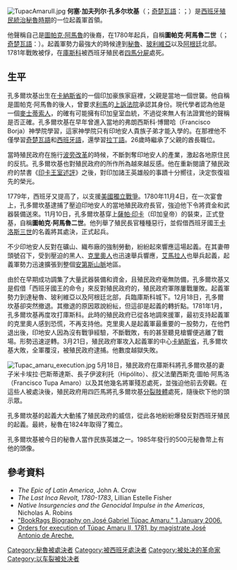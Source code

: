 {{noteTA
|1=zh-hk:克丘亞語; zh-hans:克丘亚语; zh-tw:奇楚瓦語;
|2=zh-sg:麦士蒂索人; zh-cn:梅斯蒂索人; zh-tw:梅斯蒂索人;zh-hk:麥士蒂索人;
}}
[[File:TupacAmaruII.jpg|thumb]]
'''何塞·加夫列尔·孔多尔坎基'''（{{lang-es|José Gabriel Condorcanqui}}；[[奇楚瓦語|奇楚瓦語]]：{{lang|qu|José Gabriel Kunturkanki}}；{{bd|1742年|3月19日|1781年|5月18日|catIdx=C}}）是[[秘魯總督轄區|西班牙殖民統治秘魯時期]]的一位起義軍首領。

他聲稱自己是[[圖帕克·阿馬魯|圖帕克·阿馬魯]]的後裔，在1780年起兵，自稱'''圖帕克·阿馬魯二世'''（{{lang-es|Túpac Amaru II}}；[[奇楚瓦語|奇楚瓦語]]：{{lang|qu|Tupaq Amaru iskay ñiqin}}）。起義軍勢力最強大的時候達到[[秘魯|秘魯]]、[[玻利維亞|玻利維亞]]以及[[阿根廷|阿根廷]]北部。1781年戰敗被俘，在[[庫斯科|庫斯科]]被西班牙殖民者[[車裂|四馬分屍]]處死。

==生平==
孔多爾坎基出生在[[卡納斯省|卡納斯省]]的一個印加豪族家庭裡，父親是當地一個世襲{{tsl|en|Cacique|酋長}}。他自稱是圖帕克·阿馬魯的後人，曾要求[[利馬|利馬]]的[[上訴法院_(西班牙帝國)|上訴法院]]承認其身份。現代學者認為他是一個[[麥士蒂索人|麥士蒂索人]]，的確有可能擁有印加皇室血統，不過從來無人有法證實他的聲稱是否正確。孔多爾坎基在早年曾進入當地的弗朗西斯科·博爾哈（Francisco Borja）神學院學習，這家神學院只有印地安人貴族子弟才能入學的。在那裡他不僅學習[[奇楚瓦語|奇楚瓦語]]和[[西班牙語|西班牙語]]，還學習[[拉丁語|拉丁語]]。26歲時繼承了父親的酋長職位。

當時殖民政府在施行[[波旁改革|波旁改革]]的時候，不斷剝奪印地安人的產業，激起各地原住民的反抗。孔多爾坎基也對殖民政府的所作所為越來越反感。他在重新閱讀了殖民政府的禁書《[[印卡王室述評|印卡王室述評]]》之後，對印加諸王英雄般的事蹟十分嚮往，決定恢復祖先的榮光。

1779年，西班牙又提高了{{tsl|en|Alcabala|貿易稅}}，以支援[[美國獨立戰爭|美國獨立戰爭]]。1780年11月4日，在一次宴會上，孔多爾坎基逮捕了壓迫印地安人的當地殖民政府長官，強迫他下令將資金和武器裝備送來。11月10日，孔多爾坎基穿上[[薩帕·印卡|薩帕·印卡]]（印加皇帝）的裝束，正式登基，自稱'''圖帕克·阿馬魯二世'''。他列舉了殖民長官種種惡行，並假借西班牙國王[[卡洛斯三世|卡洛斯三世]]的名義將其處決，正式起兵。

不少印地安人反對在礦山、織布廠的強制勞動，紛紛起來響應這場起義。在其妻{{link-en|米卡埃拉·巴斯蒂達斯·普尤卡瓦|Micaela Bastidas Puyucahua}}帶頭號召下，受到壓迫的黑人、[[克里奧人|克里奧人]]也迅速舉兵響應，[[艾馬拉人|艾馬拉人]]{{link-en|圖帕克·卡塔里|Túpac Katari}}也舉兵起義，起義軍勢力迅速擴張到整個[[安第斯山脈|安第斯山脈]]地區。

由於在早期成功調集了大量武器裝備和資金，且殖民政府毫無防備，孔多爾坎基又是假借「西班牙國王的命令」來反對殖民政府的，殖民政府軍隊屢戰屢敗。起義軍勢力到達秘魯、玻利維亞以及阿根廷北部，兵臨庫斯科城下。12月18日，孔多爾坎基卻突然撤退。其撤退的原因眾說紛紜，但這卻是起義的轉折點。1781年1月，孔多爾坎基再度攻打庫斯科。此時的殖民政府已從各地調來援軍，最初支持起義軍的克里奧人感到恐慌，不再支持他。克里奧人是起義軍最重要的一股勢力，在他們退出後，印地安人因為沒有戰爭經驗，不斷戰敗，有的甚至聽見槍響便逃離了戰場。形勢迅速逆轉。3月21日，殖民政府軍攻入起義軍的中心[[卡納斯省|卡納斯省]]，孔多爾坎基大敗，全軍覆沒，被殖民政府逮捕。他數度越獄失敗。

[[File:Tupac_amaru_execution.jpg|thumb]]
5月18日，殖民政府在庫斯科將孔多爾坎基的妻子米卡埃拉·巴斯蒂達斯、長子伊波利托（Hipólito）、叔父法蘭西斯克·圖帕·阿馬洛（Francisco Tupa Amaro）以及其他幾名將軍殘忍處死，並強迫他前去旁觀。在這些人被處決後，殖民政府用四匹馬將孔多爾坎基[[車裂|分裂肢體]]處死，隨後砍下他的頭示眾。

孔多爾坎基的起義大大動搖了殖民政府的威信，從此各地紛紛爆發反對西班牙殖民的起義。最終，秘魯在1824年取得了獨立。

孔多爾坎基被今日的秘魯人當作民族英雄之一。1985年發行的500元秘魯幣上有他的頭像。

==參考資料==
{{Commons category|Túpac Amaru II}}
{{Portal box|南美洲}}
*''The Epic of Latin America'', John A. Crow
*''The Last Inca Revolt, 1780-1783'', Lillian Estelle Fisher
*''Native Insurgencies and the Genocidal Impulse in the Americas'', Nicholas A. Robins
*[http://www.bookrags.com/biography-jose-gabriel-tupac-amaru/ "BookRags Biography on José Gabriel Túpac Amaru." 1 January 2006.]{{Wayback|url=http://www.bookrags.com/biography-jose-gabriel-tupac-amaru/ |date=20081006150001 }}
*[http://www.history.ucsb.edu/faculty/marcuse/classes/2c/Col&NeoColonLatAmSCline034.pdf Orders for execution of Túpac Amaru II, 1781, by magistrate José Antonio de Areche.]{{Wayback|url=http://www.history.ucsb.edu/faculty/marcuse/classes/2c/Col%26NeoColonLatAmSCline034.pdf |date=20100705072901 }}

{{Authority control}}
[[Category:秘魯被處決者|Category:秘魯被處決者]]
[[Category:被西班牙處決者|Category:被西班牙處決者]]
[[Category:被处决的革命家|Category:被处决的革命家]]
[[Category:以车裂被处决者|Category:以车裂被处决者]]